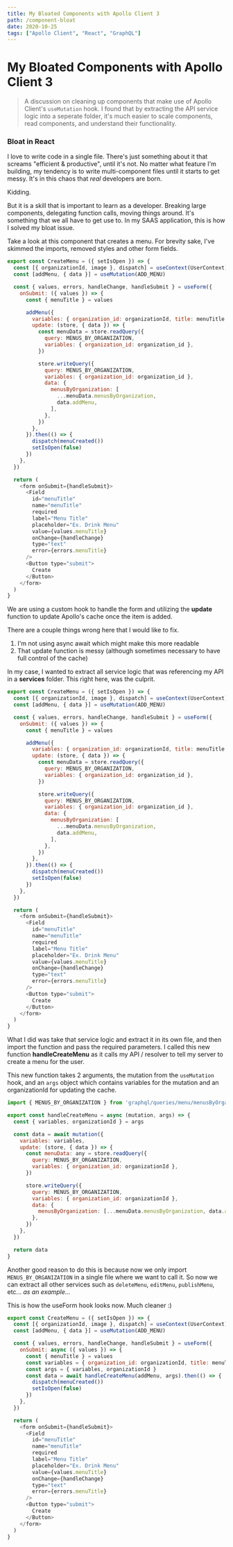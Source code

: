 ```yaml
---
title: My Bloated Components with Apollo Client 3
path: /component-bloat
date: 2020-10-25
tags: ["Apollo Client", "React", "GraphQL"]
---
```



# My Bloated Components with Apollo Client 3

> A discussion on cleaning up components that make use of Apollo Client's `useMutation` hook. 
 I found that by extracting the API service logic into a seperate folder, it's much easier to scale 
 components, read components, and understand their functionality. 


### Bloat in React

I love to write code in a single file. There's just something about it that screams "efficient & productive", until it's not. 
No matter what feature I'm building, my tendency is to write multi-component files until it starts to get messy. 
It's in this chaos that *real* developers are born.

Kidding. 

But it is a skill that is important to learn as a developer. Breaking large components, delegating function calls, moving things around. 
It's something that we all have to get use to. In my SAAS application, this is how I solved my bloat issue.

Take a look at this component that creates a menu. 
For brevity sake, I've skimmed the imports, removed styles and other form fields.


```jsx:title=src/components/CreateMenu.js
export const CreateMenu = ({ setIsOpen }) => {
  const [{ organizationId, image }, dispatch] = useContext(UserContext)
  const [addMenu, { data }] = useMutation(ADD_MENU)

  const { values, errors, handleChange, handleSubmit } = useForm({
    onSubmit: ({ values }) => {
      const { menuTitle } = values

      addMenu({
        variables: { organization_id: organizationId, title: menuTitle },
        update: (store, { data }) => {
          const menuData = store.readQuery({
            query: MENUS_BY_ORGANIZATION,
            variables: { organization_id: organization_id },
          })

          store.writeQuery({
            query: MENUS_BY_ORGANIZATION,
            variables: { organization_id: organization_id },
            data: {
              menusByOrganization: [
                ...menuData.menusByOrganization,
                data.addMenu,
              ],
            },
          })
        },
      }).then(() => {
        dispatch(menuCreated())
        setIsOpen(false)
      })
    },
  })

  return (
    <form onSubmit={handleSubmit}>
      <Field
        id="menuTitle"
        name="menuTitle"
        required
        label="Menu Title"
        placeholder="Ex. Drink Menu"
        value={values.menuTitle}
        onChange={handleChange}
        type="text"
        error={errors.menuTitle}
      />
      <Button type="submit">
        Create
      </Button>
    </form>
  )
}

```

We are using a custom hook to handle the form
and utilizing the **update** function to update Apollo's cache once the item is added. 

There are a couple things wrong here that I would like to fix. 
1. I'm not using async await which might make this more readable
2. That update function is messy (although sometimes necessary to have full control of the cache)

In my case, I wanted to extract all service logic that was referencing my API in a **services** folder. 
This right here, was the culprit. 

```jsx:title=src/components/CreateMenu.js {9-31}
export const CreateMenu = ({ setIsOpen }) => {
  const [{ organizationId, image }, dispatch] = useContext(UserContext)
  const [addMenu, { data }] = useMutation(ADD_MENU)

  const { values, errors, handleChange, handleSubmit } = useForm({
    onSubmit: ({ values }) => {
      const { menuTitle } = values

      addMenu({
        variables: { organization_id: organizationId, title: menuTitle },
        update: (store, { data }) => {
          const menuData = store.readQuery({
            query: MENUS_BY_ORGANIZATION,
            variables: { organization_id: organization_id },
          })

          store.writeQuery({
            query: MENUS_BY_ORGANIZATION,
            variables: { organization_id: organization_id },
            data: {
              menusByOrganization: [
                ...menuData.menusByOrganization,
                data.addMenu,
              ],
            },
          })
        },
      }).then(() => {
        dispatch(menuCreated())
        setIsOpen(false)
      })
    },
  })

  return (
    <form onSubmit={handleSubmit}>
      <Field
        id="menuTitle"
        name="menuTitle"
        required
        label="Menu Title"
        placeholder="Ex. Drink Menu"
        value={values.menuTitle}
        onChange={handleChange}
        type="text"
        error={errors.menuTitle}
      />
      <Button type="submit">
        Create
      </Button>
    </form>
  )
}
```

What I did was take that service logic and extract it in its own file, and then import the function and pass the required parameters. 
I called this new function **handleCreateMenu** as it calls my API / resolver to tell my server to create a menu for the user.

This new function takes 2 arguments, the mutation from the `useMutation` hook, and an `args` object which contains
variables for the mutation and an organizationId for updating the cache. 


```js:title=src/services/menu.js
import { MENUS_BY_ORGANIZATION } from 'graphql/queries/menu/menusByOrganization'

export const handleCreateMenu = async (mutation, args) => {
  const { variables, organizationId } = args

  const data = await mutation({
    variables: variables,
    update: (store, { data }) => {
      const menuData: any = store.readQuery({
        query: MENUS_BY_ORGANIZATION,
        variables: { organization_id: organizationId },
      })

      store.writeQuery({
        query: MENUS_BY_ORGANIZATION,
        variables: { organization_id: organizationId },
        data: {
          menusByOrganization: [...menuData.menusByOrganization, data.addMenu],
        },
      })
    },
  })

  return data
}
```

Another good reason to do this is because now we only import `MENUS_BY_ORGANIZATION` in 
a single file where we want to call it. So now we can extract all other services such as `deleteMenu`, `editMenu`, `publishMenu`, etc... *as an example...*

This is how the useForm hook looks now. Much cleaner :)

```jsx:title=src/components/CreateMenu.js {6-14}
export const CreateMenu = ({ setIsOpen }) => {
  const [{ organizationId, image }, dispatch] = useContext(UserContext)
  const [addMenu, { data }] = useMutation(ADD_MENU)

  const { values, errors, handleChange, handleSubmit } = useForm({
    onSubmit: async ({ values }) => {
      const { menuTitle } = values
      const variables = { organization_id: organizationId, title: menuTitle }
      const args = { variables, organizationId }
      const data = await handleCreateMenu(addMenu, args).then(() => {
        dispatch(menuCreated())
        setIsOpen(false)
      })
    },
  })

  return (
    <form onSubmit={handleSubmit}>
      <Field
        id="menuTitle"
        name="menuTitle"
        required
        label="Menu Title"
        placeholder="Ex. Drink Menu"
        value={values.menuTitle}
        onChange={handleChange}
        type="text"
        error={errors.menuTitle}
      />
      <Button type="submit">
        Create
      </Button>
    </form>
  )
}
```

